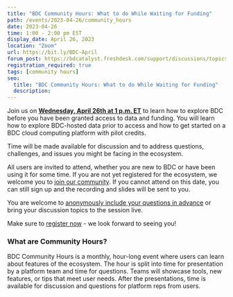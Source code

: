 ```yaml
---
title: "BDC Community Hours: What to do While Waiting for Funding"
path: /events/2023-04-26/community_hours
date: 2023-04-26
time: 1:00 - 2:00 pm EST
display_date: April 26, 2023
location: "Zoom"
url: https://bit.ly/BDC-April
forum_post: https://bdcatalyst.freshdesk.com/support/discussions/topics/60000407425
registration_required: true
tags: [community hours]
seo:
  title: "BDC Community Hours: What to do While Waiting for Funding"
  description:
---
```


Join us on **[Wednesday, April 26th at 1 p.m. ET](https://bit.ly/BDC-April)** to learn how to explore BDC before you have been granted access to data and funding. You will learn how to explore BDC-hosted data prior to access and how to get started on a BDC cloud computing platform with pilot credits.

Time will be made available for discussion and to address questions, challenges, and issues you might be facing in the ecosystem.

All users are invited to attend, whether you are new to BDC or have been using it for some time. If you are not yet registered for the ecosystem, we welcome you to [join our community](/join-bdc/). If you cannot attend on this date, you can still sign up and the recording and slides will be sent to you.

You are welcome to [anonymously include your questions in advance](https://forms.gle/iPifJTM5q2eeKa7UA) or bring your discussion topics to the session live.

Make sure to [register now](https://bit.ly/BDC-April) - we look forward to seeing you!

### What are Community Hours?

BDC Community Hours is a monthly, hour-long event where users can learn about features of the ecosystem. The hour is split into time for presentation by a platform team and time for questions. Teams will showcase tools, new features, or tips that meet user needs. After the presentations, time is available for discussion and questions for platform reps from users.